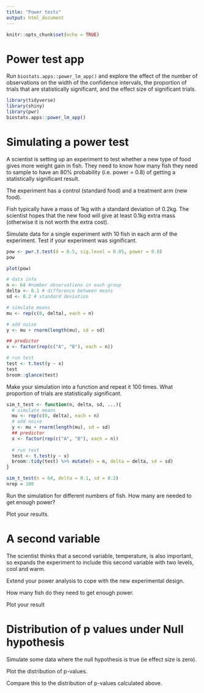 ```yaml
---
title: "Power tests"
output: html_document
---
```


```r
knitr::opts_chunk$set(echo = TRUE)
```

# Power test app

Run `biostats.apps::power_lm_app()` and explore the effect of the number of observations on the width of the confidence intervals, the proportion of trials that are statistically significant, and the effect size of significant trials.

````r
library(tidyverse)
library(shiny)
library(pwr)
biostats.apps::power_lm_app()
````

# Simulating a power test

A scientist is setting up an experiment to test whether a new type of food gives more weight gain in fish. They need to know how many fish they need to sample to have an 80% probability (i.e. power = 0.8) of getting a statistically significant result.

The experiment has a control (standard food) and a treatment arm (new food).

Fish typically have a mass of 1kg with a standard deviation of 0.2kg. The scientist hopes that the new food will give at least 0.1kg extra mass (otherwise it is not worth the extra cost).

Simulate data for a single experiment with 10 fish in each arm of the experiment. Test if your experiment was significant.

````r
pow <- pwr.t.test(d = 0.5, sig.level = 0.05, power = 0.8)
pow

plot(pow)

# data info
n <- 64 #number observations in each group
delta <- 0.1 # difference between means
sd <- 0.2 # standard deviation

# simulate means
mu <- rep(c(0, delta), each = n)

# add noise
y <- mu + rnorm(length(mu), sd = sd)

## predictor
x <- factor(rep(c("A", "B"), each = n))

# run test
test <- t.test(y ~ x)
test
broom::glance(test)
````

Make your simulation into a function and repeat it 100 times. What proportion of trials are statistically significant.

````r

sim_t_test <- function(n, delta, sd, ...){
  # simulate means
  mu <- rep(c(0, delta), each = n)
  # add noise
  y <- mu + rnorm(length(mu), sd = sd)
  ## predictor
  x <- factor(rep(c("A", "B"), each = n))
  
  # run test
  test <- t.test(y ~ x)
  broom::tidy(test) %>% mutate(n = n, delta = delta, sd = sd)
}

sim_t_test(n = 64, delta = 0.1, sd = 0.2)
nrep = 100

````

Run the simulation for different numbers of fish. How many are needed to get enough power?

Plot your results.

# A second variable

The scientist thinks that a second variable, temperature, is also important, so expands the experiment to include this second variable with two levels, cool and warm.

Extend your power analysis to cope with the new experimental design.

How many fish do they need to get enough power. 

Plot your result

# Distribution of p values under Null hypothesis

Simulate some data where the null hypothesis is true (ie effect size is zero).

Plot the distribution of p-values. 

Compare this to the distribution of p-values calculated above.


